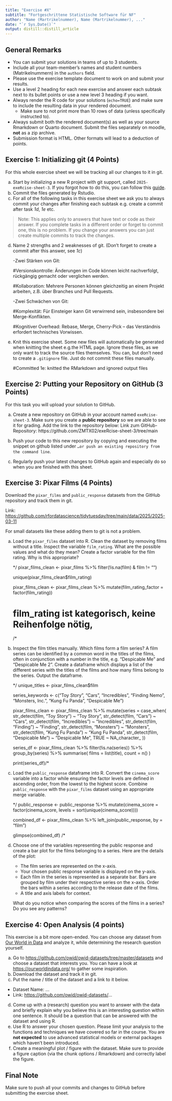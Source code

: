 ```yaml
---
title: "Exercise #X"
subtitle: "Fortgeschrittene Statistische Software für NF"
author: "Name (Martrikelnummer), Name (Martrikelnummer), ..."
date: "`r Sys.Date()`"
output: distill::distill_article
---
```


## General Remarks

-   You can submit your solutions in teams of up to 3 students.
-   Include all your team-member's names and student numbers
    (Matrikelnummern) in the `authors` field.
-   Please use the exercise template document to work on and submit your
    results.
-   Use a level 2 heading for each new exercise and answer each subtask
    next to its bullet points or use a new level 3 heading if you want.
-   Always render the R code for your solutions (`echo=TRUE`) and make
    sure to include the resulting data in your rendered document.
    -   Make sure to not print more than 10 rows of data (unless
        specifically instructed to).
-   Always submit both the rendered document(s) as well as your source
    Rmarkdown or Quarto document. Submit the files separately on moodle,
    **not** as a zip archive.
-   Submission format is HTML. Other formats will lead to a deduction of
    points.

## Exercise 1: Initializing git (4 Points)

For this whole exercise sheet we will be tracking all our changes to it
in git.

a)  Start by initializing a new R project with git support, called
    `2025-exeRcise-sheet-3`. If you forgot how to do this, you can
    follow this
    [guide](https://malikaihle.github.io/Introduction-RStudio-Git-GitHub/rstudio_project.html).
b)  Commit the files generated by Rstudio.
c)  For all of the following tasks in this exercise sheet we ask you to
    always commit your changes after finishing each subtask e.g. create
    a commit after task *1d*, *1e* etc.

> Note: This applies only to answers that have text or code as their
> answer. If you complete tasks in a different order or forget to commit
> one, this is no problem. If you change your answers you can just
> create multiple commits to track the changes.

d)  Name 2 strengths and 2 weaknesses of git. (Don't forget to create a
    commit after this answer, see *1c*)
    
    -Zwei Stärken von Git:

      #Versionskontrolle: Änderungen im Code können leicht nachverfolgt, rückgängig gemacht oder verglichen werden.

      #Kollaboration: Mehrere Personen können gleichzeitig an einem Projekt arbeiten, z.B. über Branches und Pull Requests.

    -Zwei Schwächen von Git:

      #Komplexität: Für Einsteiger kann Git verwirrend sein, insbesondere bei Merge-Konflikten.

      #Kognitiver Overhead: Rebase, Merge, Cherry-Pick – das Verständnis erfordert technisches Vorwissen.
      
e)  Knit this exercise sheet. Some new files will automatically be
    generated when knitting the sheet e.g.the HTML page. Ignore these
    files, as we only want to track the source files themselves. You
    can, but don't need to create a `.gitignore` file. Just do not
    commit these files manually.
    
    #Committed 1e: knitted the RMarkdown and ignored output files

## Exercise 2: Putting your Repository on GitHub (3 Points)

For this task you will upload your solution to GitHub.

a)  Create a new repository on GitHub in your account named
    `exeRcise-sheet-3`. Make sure you create a **public repository** so
    we are able to see it for grading. Add the link to the repository
    below:
    Link zum GitHub-Repository:  https://github.com/ZMTX02/exeRcise-sheet-3/tree/main
    
b)  Push your code to this new repository by copying and executing the
    snippet on github listed under
    `…or push an existing repository from the command line`.
c)  Regularly push your latest changes to GitHub again and especially do
    so when you are finished with this sheet.

## Exercise 3: Pixar Films (4 Points)

Download the `pixar_films` and `public_response` datasets from the
GitHub repository and track them in git.

Link:
<https://github.com/rfordatascience/tidytuesday/tree/main/data/2025/2025-03-11>

For small datasets like these adding them to git is not a problem.

a)  Load the `pixar_films` dataset into R. Clean the dataset by removing
    films without a title. Inspect the variable `film_rating`. What are
    the possible values and what do they mean? Create a factor variable
    for the film rating. Why is this appropriate?
    
    */
    pixar_films_clean <- pixar_films %>% 
    filter(!is.na(film) & film != "")

    unique(pixar_films_clean$film_rating)


    pixar_films_clean <- pixar_films_clean %>%
      mutate(film_rating_factor = factor(film_rating))
      
    # film_rating ist kategorisch, keine Reihenfolge nötig,

    /*

<!-- -->

b)  Inspect the film titles manually. Which films form a film series? A
    film series can be identified by a common word in the titles of the
    films, often in conjunction with a number in the title,
    e.g. "Despicable Me" and "Despicable Me 2". Create a dataframe which
    displays a list of the different series with the titles of the films
    and how many films belong to the series. Output the dataframe.
    
    */
    unique_titles <- pixar_films_clean$film

    series_keywords <- c("Toy Story", "Cars", "Incredibles", "Finding Nemo", "Monsters, Inc.", "Kung Fu Panda", "Despicable Me")

    pixar_films_clean <- pixar_films_clean %>%
      mutate(series = case_when(
        str_detect(film, "Toy Story") ~ "Toy Story",
        str_detect(film, "Cars") ~ "Cars",
        str_detect(film, "Incredibles") ~ "Incredibles",
        str_detect(film, "Finding") ~ "Finding",
        str_detect(film, "Monsters") ~ "Monsters",
        str_detect(film, "Kung Fu Panda") ~ "Kung Fu Panda",
        str_detect(film, "Despicable Me") ~ "Despicable Me",
        TRUE ~ NA_character_
      ))

    series_df <- pixar_films_clean %>%
      filter(!is.na(series)) %>%
      group_by(series) %>%
      summarise(
        films = list(title),
        count = n()
      )

    print(series_df)/*

c)  Load the `public_response` dataframe into R. Convert the
    `cinema_score` variable into a factor while ensuring the factor
    levels are defined in ascending order, from the lowest to the
    highest score. Combine `public_response` with the `pixar_films`
    dataset using an appropriate merge variable.
    
    */
    public_response <- public_response %>%
      mutate(cinema_score = factor(cinema_score, levels = sort(unique(cinema_score))))

    combined_df <- pixar_films_clean %>%
      left_join(public_response, by = "film")

    glimpse(combined_df)
    /*

d)  Choose one of the variables representing the public response and
    create a bar plot for the films belonging to a series. Here are the
    details of the plot:

    -   The film series are represented on the x-axis.
    -   Your chosen public response variable is displayed on the y-axis.
    -   Each film in the series is represented as a separate bar. Bars
        are grouped by film under their respective series on the x-axis.
        Order the bars within a series according to the release date of
        the films.
    -   A title and axis labels for context.

    What do you notice when comparing the scores of the films in a
    series? Do you see any patterns?

## Exercise 4: Open Analysis (4 points)

This exercise is a bit more open-ended. You can choose any dataset from
[Our World in Data](https://ourworldindata.org/) and analyze it, while
determining the research question yourself.

a)  Go to <https://github.com/owid/owid-datasets/tree/master/datasets>
    and choose a dataset that interests you. You can have a look at
    <https://ourworldindata.org/> to gather some inspiration.
b)  Download the dataset and track it in git.
c)  Put the name / title of the dataset and a link to it below.

-   Dataset Name: ...
-   Link: <https://github.com/owid/owid-datasets/>...

d)  Come up with a (research) question you want to answer with the data
    and briefly explain why you believe this is an interesting question
    within one sentence. It should be a question that can be answered
    with the dataset and using R.
e)  Use R to answer your chosen question. Please limit your analysis to
    the functions and techniques we have covered so far in the course.
    You are **not expected** to use advanced statistical models or
    external packages which haven't been introduced.
f)  Create a meaningful plot / figure with the dataset. Make sure to
    provide a figure caption (via the chunk options / Rmarkdown) and
    correctly label the figure.

## Final Note

Make sure to push all your commits and changes to GitHub before
submitting the exercise sheet.
